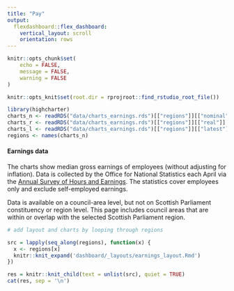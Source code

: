 ```yaml
---
title: "Pay"
output: 
  flexdashboard::flex_dashboard:
    vertical_layout: scroll
    orientation: rows
---
```

  
```r

knitr::opts_chunk$set(
	echo = FALSE,
	message = FALSE,
	warning = FALSE
)

knitr::opts_knit$set(root.dir = rprojroot::find_rstudio_root_file())

```

```r

library(highcharter)
charts_n <- readRDS("data/charts_earnings.rds")[["regions"]][["nominal"]]
charts_r <- readRDS("data/charts_earnings.rds")[["regions"]][["real"]]
charts_l <- readRDS("data/charts_earnings.rds")[["regions"]][["latest"]]
regions <- names(charts_n)

```

#### Earnings data

The charts show median gross earnings of employees (without adjusting for inflation). Data is collected by the Office for National Statistics each April via the [Annual Survey of Hours and Earnings](https://www.ons.gov.uk/employmentandlabourmarket/peopleinwork/earningsandworkinghours/bulletins/annualsurveyofhoursandearnings/latest). The statistics cover employees only and exclude self-employed earnings.

Data is available on a council-area level, but not on Scottish Parliament constituency or region level. This page includes council areas that are within or overlap with the selected Scottish Parliament region.

```r

# add layout and charts by looping through regions

src = lapply(seq_along(regions), function(x) {
  x <- regions[x]
  knitr::knit_expand('dashboard/_layouts/earnings_layout.Rmd')
})

res = knitr::knit_child(text = unlist(src), quiet = TRUE)
cat(res, sep = '\n')

```

